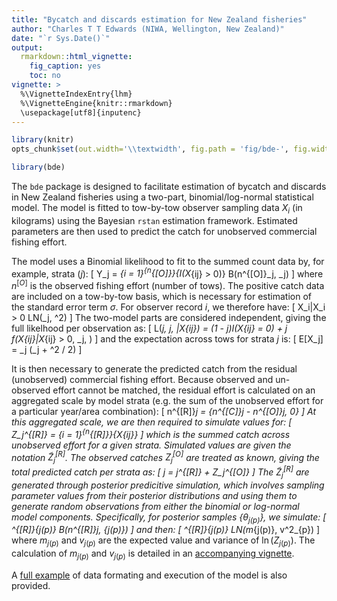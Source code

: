 ```yaml
---
title: "Bycatch and discards estimation for New Zealand fisheries"
author: "Charles T T Edwards (NIWA, Wellington, New Zealand)"
date: "`r Sys.Date()`"
output:
  rmarkdown::html_vignette:
    fig_caption: yes
    toc: no
vignette: >
  %\VignetteIndexEntry{lhm}
  %\VignetteEngine{knitr::rmarkdown}
  \usepackage[utf8]{inputenc}
---
```


```r
library(knitr)
opts_chunk$set(out.width='\\textwidth', fig.path = 'fig/bde-', fig.width = 6, tidy = TRUE, tidy.opts = list(blank = TRUE, width.cutoff = 95), message = FALSE, warning = FALSE, collapse = TRUE, comment = "#>")
```

```r
library(bde)
```

The `bde` package is designed to facilitate estimation of bycatch and discards in New Zealand fisheries using a two-part, binomial/log-normal statistical model. The model is fitted to tow-by-tow observer sampling data $X_i$ (in kilograms) using the Bayesian `rstan` estimation framework. Estimated parameters are then used to predict the catch for unobserved commercial fishing effort.

The model uses a Binomial likelihood to fit to the summed count data by, for example, strata ($j$):
\[
    Y_j = \sum_{i = 1}^{n^{[O]}}{I(X_{ij} > 0)} \sim B\left(n^{[O]}_j, \theta_j\right)
\]
where $n^{[O]}$ is the observed fishing effort (number of tows). The positive catch data are included on a tow-by-tow basis, which is necessary for estimation of the standard error term $\sigma$. For observer record $i$, we therefore have:
\[
    X_i|X_i > 0 \sim LN(\mu_j, \sigma^2)
\]
The two-model parts are considered independent, giving the full likelhood per observation as:
\[
L(\theta_j, \mu_j, \sigma|X_{ij}) = (1 - \theta_j)\cdot I(X_{ij} = 0) + \theta_j \cdot f(X_{ij}|X_{ij} > 0, \mu_j, \sigma)
\]
and the expectation across tows for strata $j$ is:
\[
E[X_j] = \theta_j \cdot \exp(\mu_j + \sigma^2 / 2)
\]

It is then necessary to generate the predicted catch from the residual (unobserved) commercial fishing effort. Because observed and un-observed effort cannot be matched, the residual effort is calculated on an aggregated scale by model strata (e.g. the sum of the unobserved effort for a particular year/area combination): 
\[
n^{[R]}_j = \max\left\{n^{[C]}_j - n^{[O]}_j, 0\right\}
\]
At this aggregated scale, we are then required to simulate values for:
\[
    Z_j^{[R]} = \sum_{i = 1}^{n^{[R]}}{X_{ij}} 
\]
which is the summed catch across unobserved effort for a given strata. Simulated values are given the notation $\tilde{Z}_j^{[R]}$. The observed catches $Z_j^{[O]}$ are treated as known, giving the total predicted catch per strata as:
\[
    \tilde{Z}_j = \tilde{Z}_j^{[R]} + Z_j^{[O]}
\]
The $\tilde{Z}_j^{[R]}$ are generated through posterior predicitive simulation, which involves sampling parameter values from their posterior distributions and using them to generate random observations from either the binomial or log-normal model components. Specifically, for posterior samples $\{\theta_{j(p)}\}$, we simulate:
\[
    \tilde{Y}^{[R]}_{j(p)} \sim B\left(n^{[R]}_j, \theta_{j(p)}\right)
\]
and then:
\[
    \tilde{Z}^{[R]}_{j(p)} \sim LN(m_{j(p)}, v^2_{p})
\]
where $m_{j(p)}$ and $v_{j(p)}$ are the expected value and variance of $\ln(Z_{j(p)})$. The calculation of $m_{j(p)}$ and $v_{j(p)}$ is detailed in an [accompanying vignette](lognormal_simulation.html).

A [full example](catch_prediction.html) of data formating and execution of the model is also provided.


